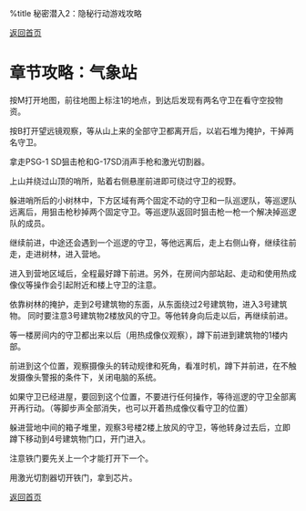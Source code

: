 ﻿%title 秘密潜入2：隐秘行动游戏攻略

[[index|返回首页]]

= 章节攻略：气象站 =

按M打开地图，前往地图上标注1的地点，到达后发现有两名守卫在看守空投物资。

按B打开望远镜观察，等从山上来的全部守卫都离开后，以岩石堆为掩护，干掉两名守卫。

拿走PSG-1 SD狙击枪和G-17SD消声手枪和激光切割器。

上山并绕过山顶的哨所，贴着右侧悬崖前进即可绕过守卫的视野。

躲进哨所后的小树林中，下方区域有两个固定不动的守卫和一队巡逻队，等巡逻队远离后，用狙击枪秒掉两个固定守卫。等巡逻队返回时狙击枪一枪一个解决掉巡逻队的成员。

{{images/3-1.jpg|解决掉巡逻队}}

继续前进，中途还会遇到一个巡逻的守卫，等他远离后，走上右侧山脊，继续往前走，走进树林，进入营地。

进入到营地区域后，全程最好蹲下前进。另外，在房间内部站起、走动和使用热成像仪等操作会引起附近和楼上守卫的注意。

依靠树林的掩护，走到2号建筑物的东面，从东面绕过2号建筑物，进入3号建筑物。
同时要注意3号建筑物2楼放风的守卫。等他转身向后走以后，再继续前进。

等一楼房间内的守卫都出来以后（用热成像仪观察），蹲下前进到建筑物的1楼内部。

前进到这个位置，观察摄像头的转动规律和死角，看准时机，蹲下并前进，在不触发摄像头警报的条件下，关闭电脑的系统。

如果守卫已经进屋，要回到这个位置，不要进行任何操作，等待巡逻的守卫全部离开再行动。（等脚步声全部消失，也可以开着热成像仪看守卫的位置）

躲进营地中间的箱子堆里，观察3号楼2楼上放风的守卫，等他转身过去后，立即蹲下移动到4号建筑物门口，开门进入。

注意铁门要先关上一个才能打开下一个。

用激光切割器切开铁门，拿到芯片。


[[index|返回首页]]
